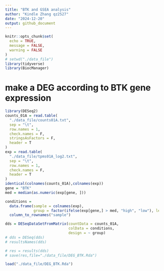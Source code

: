 ```yaml
---
title: "BTK and GSEA analysis"
author: "Kindle Zhang qz2527"
date: "2024-12-20"
output: github_document
---
```


```r
knitr::opts_chunk$set(
  echo = TRUE,
  message = FALSE,
  warning = FALSE
)
# setwd("./data_file")
library(tidyverse)
library(BiocManager)
```


# make a DEG according to BTK gene expression

```r
library(DESeq2)
counts_01A = read.table(
  "./data_file/counts01A.txt",
  sep = "\t",
  row.names = 1,
  check.names = F,
  stringsAsFactors = F,
  header = T
)
exp = read.table(
  "./data_file/tpms01A_log2.txt",
  sep = "\t",
  row.names = 1,
  check.names = F,
  header = T
)
identical(colnames(counts_01A),colnames(exp))
gene = "BTK"
med = median(as.numeric(exp[gene, ]))

conditions =
  data.frame(sample = colnames(exp),
             group = factor(ifelse(exp[gene,] > med, "high", "low"), levels = c("low", "high"))) |>
  column_to_rownames("sample")

dds = DESeqDataSetFromMatrix(countData = counts_01A,
                             colData = conditions,
                             design = ~ group)
# dds = DESeq(dds)
# resultsNames(dds)

# res = results(dds)
# save(res,file="./data_file/DEG_BTK.Rda")
```

```r
load("./data_file/DEG_BTK.Rda")
```
